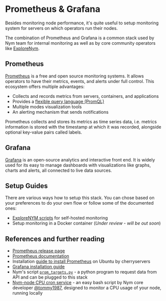 # Prometheus & Grafana

Besides monitoring node performance, it's quite useful to setup monitoring system for servers on which operators run their nodes. 

The combination of Prometheus and Grafana is a common stack used by Nym team for internal monitoring as well as by core community operators like [ExploreNym](https://github.com/ExploreNYM/self-hosted-monitor).

## Prometheus

[Prometheus](https://prometheus.io) is a free and open source monitoring systems. It allows operators to have their metrics, events, and alerts under full control. This ecosystem offers multiple advantages:

- Collects and records metrics from servers, containers, and applications
- Provides a [flexible query language (PromQL)](https://prometheus.io/docs/prometheus/latest/querying/basics/)
- Multiple modes visualization tools
- An alerting mechanism that sends notifications

Prometheus collects and stores its metrics as time series data, i.e. metrics information is stored with the timestamp at which it was recorded, alongside optional key-value pairs called labels.

## Grafana

[Grafana](https://grafana.com/docs/grafana/latest/) is an open-source analytics and interactive front end. It is widely used for its easy to manage dashboards with visualizations like graphs, charts and alerts, all connected to live data sources.

## Setup Guides

There are various ways how to setup this stack. You can chose based on your preferences to do your own flow or follow some of the documented ones:

- [ExploreNYM scripts](prometheus-grafana/explorenym-scripts.mdx) for self-hosted monitoring
- Setup monitoring in a Docker container (*Under review - will be out soon*)

## References and further reading

* [Prometheus release page](https://prometheus.io/download/)
* [Prometheus documentation](https://prometheus.io/docs/introduction/overview/)
* Installation [guide to install Prometheus](https://www.cherryservers.com/blog/install-prometheus-ubuntu) on Ubuntu by cherryservers
* [Grafana installation guide](https://grafana.com/docs/grafana/latest/setup-grafana/installation/debian/)
* Nym's script [`prom_targets.py`](https://github.com/nymtech/nym/blob/develop/scripts/prom_targets.py) - a python program to request data from API and can be plugged to this stack
* [Nym-node CPU cron service](https://gist.github.com/tommyv1987/97e939a7adf491333d686a8eaa68d4bd) - an easy bash script by Nym core developer [@tommy1987](https://gist.github.com/tommyv1987), designed to monitor a CPU usage of your node, running locally

